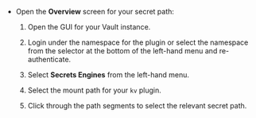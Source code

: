 - Open the **Overview** screen for your secret path:

    1. Open the GUI for your Vault instance.

    1. Login under the namespace for the plugin or select the namespace from the
       selector at the bottom of the left-hand menu and re-authenticate.

    1. Select **Secrets Engines** from the left-hand menu.

    1. Select the mount path for your `kv` plugin.

    1. Click through the path segments to select the relevant secret path.